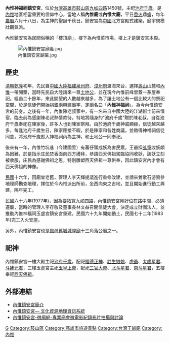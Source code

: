 {{東亞廟宇
| name = 內惟鎮安宮
| img = File:內惟鎮安宮.jpg
| img_capt = 
| image_width = 250px
| location = {{ROC-TWN}}[[高雄市|高雄市]][[鼓山區|鼓山區]]九如四路1450號
| god = [[池府千歲|池府千歲]]
| type = 
| struct =  
| open_year ={{QIN}}乾隆54年（1789年）創建
| cere_date =[[農曆|農曆]][[六月十八日|六月十八日]]（池府千歲聖誕）
| mass_rapid_transit =
| bus =  
|}}
'''內惟神福祠鎮安宮'''，位於[[台灣|台灣]][[高雄市|高雄市]][[鼓山區|鼓山區]][[九如四路|九如四路]]1450號，主祀[[池府千歲|池府千歲]]。是[[內惟|內惟]]地區相當重要的信仰中心，當地人稱'''內惟廟'''或'''內惟大廟'''，平日[[香火|香火]]鼎盛，每年[[農曆|農曆]]六月十八日，為主神的聖誕千秋日。鎮安宮為[[中國|中國]]北方宮殿式建築，廟宇規模壯觀氣派。

內惟鎮安宮為民間俗稱的「樓頂廟」，樓下為內惟菜市場，樓上才是鎮安宮本殿。

[[File:內惟鎮安宮廟匾.jpg|thumb]]

== 歷史 ==
[[清朝|清朝]][[乾隆|乾隆]]初年，先民自[[中國大陸|中國大陸]][[福建|福建]][[泉州府|泉州府]]、[[漳州府|漳州府]]渡海來台，選擇[[壽山_(高雄市)|壽山]]山麓和[[內惟|內惟]]一帶開墾，當時先民自大陸請來一尊[[土地公|土地公]]，並在現今內惟前峰里蓋一茅屋奉祀。經過二十餘年，來此開墾的人數越來越多，為了讓土地公有一個比較大的祭祀空間，於是信徒們開始捐[[銀兩|銀兩]]興建[[廟|廟]]宇，定廟名曰「'''內惟神福祠'''」。為今內惟鎮安宮的前身。之後有一年，內惟陳老叔家中，有一名來自中國大陸的江湖術士前來借宿，臨去前為感謝陳老叔熱情款待，特地將隨身的"池府千歲"贈於陳老叔。自從池府千歲奉祀在陳家後，許多人也到陳家祭拜。由於池府千歲神威顯赫，信徒越來越多，每逢池府千歲生日，陳家應接不暇，於是陳家和各姓商議，並徵得神福祠信徒同意，將池府千歲獻入神福祠內為主神，和土地公一同奉祀。

後來有一年，內惟竹坑巷（今建國里）有蕃仔頭成妖為害民眾，王爺採[[乩童|乩童]]收妖頗為困難，於是指示庄民焚香面向西方禮拜，恭請西天佛祖駕臨協同收妖，該妖立刻被收服，庄民為感謝佛祖之恩，特別雕塑西天佛祖一尊供奉，因此鎮安宮內才會有西天佛祖的神像。

[[中華民國|民國]]十六年，因廟堂老舊，管理人李天輝提議進行重修改建，並請來鶯歌石游贊參地理師勘查地理，擇位於今內惟派出所前，坐西向東之吉地，並且開始進行動工興建，隔年完工。

民國六十六年(1977年)，因為要拓寬九如四路，內惟鎮安宮剛好位在路中間，必須遷廟，當時的管理人李存敬及董事長林文益召開信徒大會，決定成立財團法人，並推動內惟神福祠玉虛宮鎮安宮重建，民國六十九年開始動土，民國七十二年(1983年)完工入火安座。

另外，內惟鎮安宮也是[[鳳邑舊城城隍廟|鳳邑舊城城隍廟]]十三角落公廟之一。

== 祀神 ==

內惟鎮安宮一樓大殿主祀[[池府千歲|池府千歲]]，配祀[[福德正神|福德正神]]、[[註生娘娘|註生娘娘]]、[[虎爺|虎爺]]、[[太歲星君|太歲星君]]、[[斗姥元君|斗姥元君]]，三樓玉虛宮主祀[[玉皇上帝|玉皇上帝]]，配祀[[三官大帝|三官大帝]]、[[北斗星君|北斗星君]]、[[南斗星君|南斗星君]]，五樓奉祀[[西天佛祖|西天佛祖]]。

== 外部連結 ==
{{commons category|Neiwei Zhen'an Temple}}
*[http://www2.mcsh.kh.edu.tw/resource/oc/street/guu/naiwei_1.htm 內惟鎮安宮簡介] {{Wayback|url=http://www2.mcsh.kh.edu.tw/resource/oc/street/guu/naiwei_1.htm |date=20200125000801 }}
*[http://crgis.rchss.sinica.edu.tw/temples/KaohsiungCity/gushan/64002006-NWSF 內惟鎮安宮— 文化資源地理資訊系統] {{Wayback|url=http://crgis.rchss.sinica.edu.tw/temples/KaohsiungCity/gushan/64002006-NWSF |date=20200501203157 }}
*[http://my-mit.com/2016/08/22/%E5%85%A7%E6%83%9F%E6%B1%A0%E7%8E%8B%EF%BC%9A-%E5%85%A7%E6%83%9F%E9%8E%AE%E5%AE%89%E5%AE%AE/ 內惟鎮安宮-微廟網-專業廟會微電影紀錄影片拍攝與討論] {{Wayback|url=http://my-mit.com/2016/08/22/%E5%85%A7%E6%83%9F%E6%B1%A0%E7%8E%8B%EF%BC%9A-%E5%85%A7%E6%83%9F%E9%8E%AE%E5%AE%89%E5%AE%AE/ |date=20200501203206 }}

[[Category:高雄市廟宇|G]]
[[Category:鼓山區|Category:鼓山區]]
[[Category:高雄市旅遊景點|Category:高雄市旅遊景點]]
[[Category:台灣王爺廟|Category:台灣王爺廟]]
[[Category:內惟|Category:內惟]]